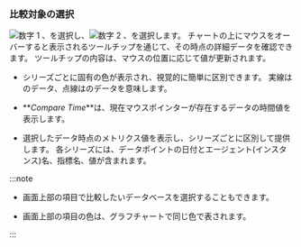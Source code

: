 ### 比較対象の選択

![数字 1](/img/number-01.png) <Cmdname sid="TTL06202" className="uitext" />、<Cmdname sid="instance" className="uitext" />を選択し、![数字 2](/img/number-02.png) <Cmdname sid="TTL06203" className="uitext" />、<Cmdname sid="instance" className="uitext" />を選択します。 チャートの上にマウスをオーバーすると表示されるツールチップを通じて、その時点の詳細データを確認できます。 ツールチップの内容は、マウスの位置に応じて値が更新されます。

<ImgLang img="db-compare-count-trend-tootip.png" desc="Tooltip" />

- シリーズごとに固有の色が表示され、視覚的に簡単に区別できます。 実線は<Cmdname sid="TTL06202" className="uitext" />のデータ、点線は<Cmdname sid="TTL06203" className="uitext" />のデータを意味します。

- **_Compare Time_**は、現在マウスポインターが存在するデータの時間値を表示します。

- 選択したデータ時点のメトリクス値を表示し、シリーズごとに区別して提供します。 各シリーズには、データポイントの日付とエージェント(インスタンス)名、指標名、値が含まれます。

<InDoc product="postgresql,oracle,oracle-v1,oracle-pro,mssql,mssql-v1">

:::note

- 画面上部の<Cmdname sid="database" className="uitext" />項目で比較したいデータベースを選択することもできます。

- 画面上部の<Cmdname sid="database" className="uitext" />項目の色は、グラフチャートで同じ色で表されます。

:::

</InDoc>
